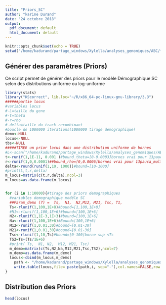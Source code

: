 ```yaml
---
title: "Priors_SC"
author: "karine Durand"
date: "24 octobre 2018"
output:
  pdf_document: default
  html_document: default
---
```


```r
knitr::opts_chunk$set(echo = TRUE)
setwd("/home/kadurand/partage_windows/Xylella/analyses_genomiques/ABC/fastSimBac_linux/Priors_SC")
```

## Générer des paramètres (Priors) 

Ce script permet de générer des priors pour le modèle Démographique SC selon des distributions uniforme ou log-uniforme 

```r
library(stats)
library("KScorrect", lib.loc="~/R/x86_64-pc-linux-gnu-library/3.3")
######partie locus 
#variables locus
#-L=taille du gene
#-t=theta
#-r=rho
#-delta=taille du track recombinant
#boucle de 1000000 iterations(1000000 tirage demographique)
demo<-NULL
locus<-NULL
tbs<-NULL
#####TIRER un prior locus dans une distribution uniforme de bornes 
#L<-scan("/home/kadurand/partage_windows/Xylella/analyses_genomiques/ABC/1368oRTHOLOGUES_summarystats/lenght")#bound_taille du gene[100-2500]
t<-runif(1,1E-11, 0.001 )#bound_theta=[0-0.0003]bornes vrai pour 13pauca_multiplex augmenter la borne sup à 0.001]
r<-runif(1,0,0.0001)##bound_rho=[0,0.0006]bornes vrai pour 13pauca_multiplex augmenter la borne sup à 0.001]
delta<-round(runif(1,10, 1000))#bound=[10-1000]
#print(L,t,r,delta)
m_locus=matrix(c(t,r,delta),ncol=3)
m_locus=as.data.frame(m_locus)


for (i in 1:10000){#tirage des priors demographiques
  #variables demographique modéle SC
  ##Param_demo (7) =  Ts,  N1,  N2,M12, M21, Tsc, T1, 
  Ts<-rlunif(1,100,1E+8)#bound=[1,100,1E+8]
  #N1<-rlunif(1,100,1E+6)#bound=[100,1E+6]
  N2<-rlunif(1,1E-3,1E+3)#bound=[100,1E+6]
  Na<-rlunif(1,100,1E+6)#Bound=[100,1E+6]
  M12<-runif(1,0.01,30)#bound=[0.01-30]
  M21<-runif(1,0.01,30)#bound=[0.01-30]
  Tsc<-rlunif(1,10,Ts)#bound=[0-100]borne sup <Ts
  TS2=Ts+(Ts/1E+6)
  #print( Ts,  N1, N2,  M12, M21, Tsc)
  m_demo=matrix(c(Ts,N2,Na,M12,M21,Tsc,TS2),ncol=7)
  m_demo=as.data.frame(m_demo)
  locus<-cbind(m_locus,m_demo)
    path <- "/home/kadurand/partage_windows/Xylella/analyses_genomiques/ABC/fastSimBac_linux/Priors_SC_10000/PriorsSC"
    write.table(locus,file= paste(path,i, sep="-"),col.names=FALSE,row.names =FALSE)
}
```

## Distribution des Priors 



```r
head(locus)
```

